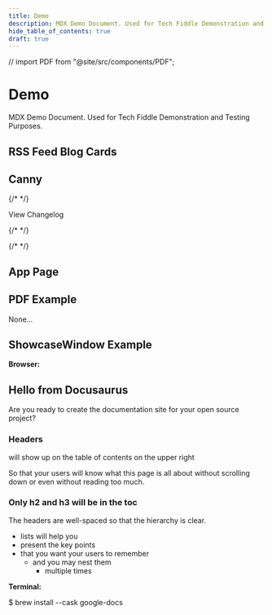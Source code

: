 ```yaml
---
title: Demo
description: MDX Demo Document. Used for Tech Fiddle Demonstration and Testing Purposes.
hide_table_of_contents: true
draft: true
---
```


// import PDF from "@site/src/components/PDF";

# Demo

MDX Demo Document. Used for Tech Fiddle Demonstration and Testing Purposes.

<Divider />

## RSS Feed Blog Cards

<RSSFeed />

## Canny

{/* <CannyWidget /> */}

<Link className="button button--primary" data-canny-changelog>View Changelog</Link>

<Divider />

{/* <GetRelease repo="Google-Docs" /> */}

{/* <Divider /> */}

## App Page

<AppPage name="Tech Fiddle" image="https://cdn.jsdelivr.net/gh/Comp-Labs/cdn/img/logo-removebg.jpg" download="https://techfiddle.io/apps/" />

<Divider />

## PDF Example

None...

<Divider />

## ShowcaseWindow Example

**Browser:**

<Browser background="#ff00ff" color="#ffffff">

<h2>Hello from Docusaurus</h2>

Are you ready to create the documentation site for your open source project?

<h3>Headers</h3>

will show up on the table of contents on the upper right

So that your users will know what this page is all about without scrolling down or even without reading too much.

<h3>Only h2 and h3 will be in the toc</h3>

The headers are well-spaced so that the hierarchy is clear.

- lists will help you
- present the key points
- that you want your users to remember
  - and you may nest them
    - multiple times

</Browser>

**Terminal:**

<Terminal title="Terminal" background="#ff00ff">
  $ brew install --cask google-docs
</Terminal>